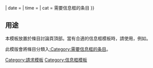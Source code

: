 {{ambox
| name  = Infobox requested
| subst = <includeonly>{{subst:</includeonly><includeonly>substcheck}}</includeonly>
| type  = style
| issue = '''此條目需要加上一個合適的[[Wikipedia:格式手册/信息框|-{zh-cn:信息;zh-tw:資訊;}-框模板]]，或是現有的-{zh-cn:信息;zh-tw:資訊;}-框需要更新。'''
| fix   = {{#if: {{{1|}}}|適合本條目使用的模板為{{tl|{{{1}}}}}。|請在[[:Category:信息框模板]]內選取適合本條目的-{zh-cn:信息;zh-tw:資訊;}-框模板。}}
| date  = {{{date|}}}
| time  = {{{time|}}}
| cat   = 需要信息框的条目
}}<noinclude>

== 用途 ==
本模板放置於條目討論頁頂部。當有合適的信息框模板時，請使用{{tl|Infobox requested|信息框名稱}}，例如{{tl|Infobox requested|藝人}}。

此模版會將條目分類入[[:Category:需要信息框的条目]]。
[[Category:條目信息與編輯模板|{{PAGENAME}}]]
[[Category:請求模板]]
[[Category:信息框模板]]
</noinclude>